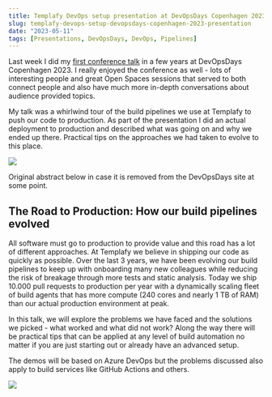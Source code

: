 ```yaml
---
title: Templafy DevOps setup presentation at DevOpsDays Copenhagen 2023
slug: templafy-devops-setup-devopsdays-copenhagen-2023-presentation
date: "2023-05-11"
tags: [Presentations, DevOpsDays, DevOps, Pipelines]
---
```


Last week I did my [first conference talk](https://devopsdays.org/events/2023-copenhagen/program/rasmus-kromann-larsen) in a few years at DevOpsDays Copenhagen 2023. I really enjoyed the conference as well - lots of interesting people and great Open Spaces sessions that served to both connect people and also have much more in-depth conversations about audience provided topics.

My talk was a whirlwind tour of the build pipelines we use at Templafy to push our code to production. As part of the presentation I did an actual deployment to production and described what was going on and why we ended up there. Practical tips on the approaches we had taken to evolve to this place.

<img src="/devopsdays-talk.jpg" />

Original abstract below in case it is removed from the DevOpsDays site at some point.


## The Road to Production: How our build pipelines evolved

All software must go to production to provide value and this road has a lot of different approaches. At Templafy we believe in shipping our code as quickly as possible. Over the last 3 years, we have been evolving our build pipelines to keep up with onboarding many new colleagues while reducing the risk of breakage through more tests and static analysis. Today we ship 10.000 pull requests to production per year with a dynamically scaling fleet of build agents that has more compute (240 cores and nearly 1 TB of RAM) than our actual production environment at peak.

In this talk, we will explore the problems we have faced and the solutions we picked - what worked and what did not work? Along the way there will be practical tips that can be applied at any level of build automation no matter if you are just starting out or already have an advanced setup.

The demos will be based on Azure DevOps but the problems discussed also apply to build services like GitHub Actions and others.

<img src="/devopsdays-talk-2.jpg" />